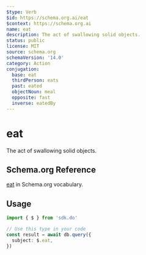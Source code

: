 ```yaml
---
$type: Verb
$id: https://schema.org.ai/eat
$context: https://schema.org.ai
name: eat
description: The act of swallowing solid objects.
status: public
license: MIT
source: schema.org
schemaVersion: '14.0'
category: Action
conjugation:
  base: eat
  thirdPerson: eats
  past: eated
  objectNoun: meal
  opposite: fast
  inverse: eatedBy
---
```


# eat

The act of swallowing solid objects.

## Schema.org Reference

[eat](https://schema.org/EatAction) in Schema.org vocabulary.

## Usage

```typescript
import { $ } from 'sdk.do'

// Use this type in your code
const result = await db.query({
  subject: $.eat,
})
```
